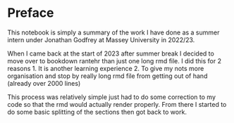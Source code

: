 # Preface {-}

This notebook is simply a summary of the work I have done as a summer intern under Jonathan Godfrey at Massey University in 2022/23.

When I came back at the start of 2023 after summer break I decided to move over to bookdown rantehr than just one long rmd file.
I did this for 2 reasons
1. It is another learning experience
2. To give my nots more organisation and stop by really long rmd file from getting out of hand (already over 2000 lines)

This process was relatively simple just had to do some correction to my code so that the rmd would actually render properly. From there I started to do some basic splitting of the sections then got back to work.